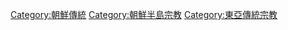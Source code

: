 {{Catmore}}

[[Category:朝鮮傳統|Category:朝鮮傳統]]
[[Category:朝鮮半島宗教|Category:朝鮮半島宗教]]
[[Category:東亞傳統宗教|Category:東亞傳統宗教]]